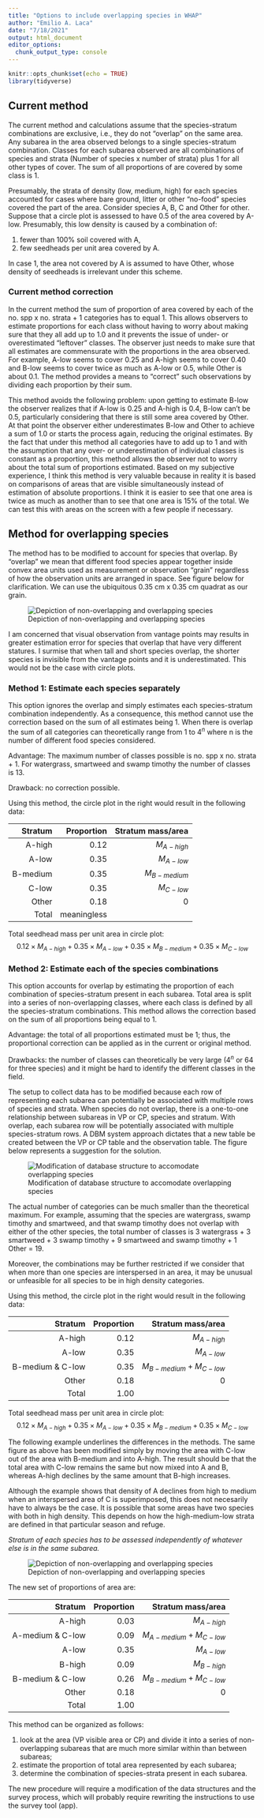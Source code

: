 ```yaml
---
title: "Options to include overlapping species in WHAP"
author: "Emilio A. Laca"
date: "7/18/2021"
output: html_document
editor_options: 
  chunk_output_type: console
---
```


```r

knitr::opts_chunk$set(echo = TRUE)
library(tidyverse)

```

## Current method

The current method and calculations assume that the species-stratum combinations are exclusive, i.e., they do not "overlap" on the same area. Any subarea in the area observed belongs to a single species-stratum combination. Classes for each subarea observed are all combinations of species and strata (Number of species x number of strata) plus 1 for all other types of cover. The sum of all proportions of are covered by some class is 1.

Presumably, the strata of density (low, medium, high) for each species accounted for cases where bare ground, litter or other "no-food" species covered the part of the area. Consider species A, B, C and Other for other. Suppose that a circle plot is assessed to have 0.5 of the area covered by A-low. Presumably, this low density is caused by a combination of:

1. fewer than 100% soil covered with A,
2. few seedheads per unit area covered by A.

In case 1, the area not covered by A is assumed to have Other, whose density of seedheads is irrelevant under this scheme.

### Current method correction

In the current method the sum of proportion of area covered by each of the no. spp x no. strata + 1 categories has to equal 1. This allows observers to estimate proportions for each class without having to worry about making sure that they all add up to 1.0 and it prevents the issue of under- or overestimated "leftover" classes. The observer just needs to make sure that all estimates are commensurate with the proportions in the area observed. For example, A-low seems to cover 0.25 and A-high seems to cover 0.40 and B-low seems to cover twice as much as A-low or 0.5, while Other is about 0.1. The method provides a means to "correct" such observations by dividing each proportion by their sum.

This method avoids the following problem: upon getting to estimate B-low the observer realizes that if A-low is 0.25 and A-high is 0.4, B-low can't be 0.5, particularly considering that there is still some area covered by Other. At that point the observer either underestimates B-low and Other to achieve a sum of 1.0 or starts the process again, reducing the original estimates. By the fact that under this method all categories have to add up to 1 and with the assumption that any over- or underestimation of individual classes is constant as a proportion, this method allows the observer not to worry about the total sum of proportions estimated. Based on my subjective experience, I think this method is very valuable because in reality it is based on comparisons of areas that are visible simultaneously instead of estimation of absolute proportions. I think it is easier to see that one area is twice as much as another than to see that one area is 15% of the total. We can test this with areas on the screen with a few people if necessary.

## Method for overlapping species

The method has to be modified to account for species that overlap. By "overlap" we mean that different food species appear together inside convex area units used as measurement or observation "grain" regardless of how the observation units are arranged in space. See figure below for clarification. We can use the ubiquitous 0.35 cm x 0.35 cm quadrat as our grain.

![Depiction of non-overlapping and overlapping species](overlap01.jpg)

I am concerned that visual observation from vantage points may results in greater estimation error for species that overlap that have very different statures. I surmise that when tall and short species overlap, the shorter species is invisible from the vantage points and it is underestimated. This would not be the case with circle plots.

### Method 1: Estimate each species separately

This option ignores the overlap and simply estimates each species-stratum combination independently. As a consequence, this method cannot use the correction based on the sum of all estimates being 1. When there is overlap the sum of all categories can theoretically range from 1 to $4^n$ where n is the number of different food species considered.

Advantage: The maximum number of classes possible is no. spp x no. strata + 1. For watergrass, smartweed and swamp timothy the number of classes is 13.

Drawback: no correction possible.

Using this method, the circle plot in the right would result in the following data:

| Stratum  | Proportion | Stratum mass/area |
|---------:|-----------:|------------------:|
| A-high   |       0.12 |   $M_{A-high}$    |
| A-low    |       0.35 |   $M_{A-low}$     |
| B-medium |       0.35 |   $M_{B-medium}$  |
| C-low    |       0.35 |   $M_{C-low}$     |
| Other    |       0.18 |   $0$             |
| Total    | meaningless|                   |

Total seedhead mass per unit area in circle plot:
$$ 0.12 \times M_{A-high} + 0.35 \times M_{A-low} + 0.35 \times M_{B-medium} + 0.35 \times M_{C-low}  $$


### Method 2: Estimate each of the species combinations

This option accounts for overlap by estimating the proportion of each combination of species-stratum present in each subarea. Total area is split into a series of non-overlapping classes, where each class is defined by all the species-stratum combinations. This method allows the correction based on the sum of all proportions being equal to 1.

Advantage: the total of all proportions estimated must be 1; thus, the proportional correction can be applied as in the current or original method.

Drawbacks: the number of classes can theoretically be very large ($4^n$ or 64 for three species) and it might be hard to identify the different classes in the field. 

The setup to collect data has to be modified because each row of representing each subarea can potentially be associated with multiple rows of species and strata. When species do not overlap, there is a one-to-one relationship between subareas in VP or CP, species and stratum. With overlap, each subarea row will be potentially associated with multiple species-stratum rows. A DBM system approach dictates that a new table be created between the VP or CP table and the observation table. The figure below represents a suggestion for the solution.

![Modification of database structure to accomodate overlapping species](overlap03.jpg)

The actual number of categories can be much smaller than the theoretical maximum. For example, assuming that the species are watergrass, swamp timothy and smartweed, and that swamp timothy does not overlap with either of the other species, the total number of classes is 3 watergrass + 3 smartweed + 3 swamp timothy + 9 smartweed and swamp timothy + 1 Other = 19.

Moreover, the combinations may be further restricted if we consider that when more than one species are interspersed in an area, it may be unusual or unfeasible for all species to be in high density categories.


Using this method, the circle plot in the right would result in the following data:

| Stratum          | Proportion | Stratum mass/area             |
|-----------------:|-----------:|------------------------------:|
| A-high           |       0.12 |   $M_{A-high}$                |
| A-low            |       0.35 |   $M_{A-low}$                 |
| B-medium & C-low |       0.35 |   $M_{B-medium} + M_{C-low}$  |
| Other            |       0.18 |   $0$                         |
| Total            |       1.00 |                               |

Total seedhead mass per unit area in circle plot:
$$ 0.12 \times M_{A-high} + 0.35 \times M_{A-low} + 0.35 \times M_{B-medium} + 0.35 \times M_{C-low}  $$

The following example underlines the differences in the methods. The same figure as above has been modified simply by moving the area with C-low out of the area with B-medium and into A-high. The result should be that the total area with C-low remains the same but now mixed into A and B, whereas A-high declines by the same amount that B-high increases.

Although the example shows that density of A declines from high to medium when an interspersed area of C is superimposed, this does not necesarily have to always be the case. It is possible that some areas have two species with both in high density. This depends on how the high-medium-low strata are defined in that particular season and refuge.

*Stratum of each species has to be assessed independently of whatever else is in the same subarea.*

![Depiction of non-overlapping and overlapping species](overlap02.jpg)



The new set of proportions of area are:

| Stratum          | Proportion | Stratum mass/area             |
|-----------------:|-----------:|------------------------------:|
| A-high           |       0.03 |   $M_{A-high}$                |
| A-medium & C-low |       0.09 |   $M_{A-medium} + M_{C-low}$  |
| A-low            |       0.35 |   $M_{A-low}$                 |
| B-high           |       0.09 |   $M_{B-high}$                |
| B-medium & C-low |       0.26 |   $M_{B-medium} + M_{C-low}$  |
| Other            |       0.18 |   $0$                         |
| Total            |       1.00 |                               |


This method can be organized as follows:

1. look at the area (VP visible area or CP) and divide it into a series of non-overlapping subareas that are much more similar within than between subareas;
2. estimate the proportion of total area represented by each subarea;
3. determine the combination of species-strata present in each subarea.

The new procedure will require a modification of the data structures and the survey process, which will probably require rewriting the instructions to use the survey tool (app).